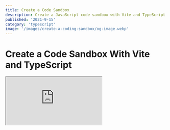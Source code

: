 ```yaml
---
title: Create a Code Sandbox
description: Create a JavaScript code sandbox with Vite and TypeScript
published: '2021-9-15'
category: 'typescript'
image: '/images/create-a-coding-sandbox/og-image.webp'
---
```


# Create a Code Sandbox With Vite and TypeScript

<Iframe
  title="JavaScript Sandbox"
  src="https://javascriptsandbox.netlify.app/"
/>

If you ever used [Codepen](https://codepen.io/), [JSFiddle](https://jsfiddle.net/), or [CodeSandbox](https://codesandbox.io/) you're familiar with what a **code sandbox** is.

Creating a **code sandbox** is surprisingly simple to make yourself, and fun to extend.

You can create a simple **Codepen** if you want with the knowledge you learn, but I want to create a more educational **code sandbox** as a **learning tool** that's able to:

- Load **npm packages** from a **URL** using [Skypack](https://www.skypack.dev/)
- Render **HTML** to an `<iframe>`
- Display **error messages** from the console
- Show the **transpiled** output of [Babel](https://babeljs.io/) to be able to see the **JavaScript** created under the hood when using [React](https://reactjs.org/), or **transpiling** newer to older versions of **JavaScript**

I want to start simple from a `<textarea>` to adding the [Monaco Editor](https://microsoft.github.io/monaco-editor/) that powers [Visual Studio Code](https://code.visualstudio.com/) at the end.

We're going to use the **build tool** [Vite](https://vitejs.dev/) with [TypeScript](https://www.typescriptlang.org/) to get a nice development environment. **It's alright if you don't know TypeScript** because you can just ignore the types, and keep the filename as `*.js`. Everything is going to work the same — I just like using **TypeScript**.

You can visit the [JavaScript Sandbox](https://javascriptsandbox.netlify.app/) above, and get the [starter and finished project files](https://github.com/joysofcode/javascript-sandbox) on **GitHub**.

## Table of Contents

1. [What's an Iframe?](#whats-an-iframe)
2. [Project Setup](#project-setup)
3. [Hooking Up The DOM](#hooking-up-the-dom)
4. [Updating the User Interface](#updating-the-user-interface)
5. [Adding Event Listeners](#adding-event-listeners)
6. [Showing Output](#showing-output)
7. [Showing Errors](#showing-errors)
8. [Using the Monaco Editor](#using-the-monaco-editor)
9. [Conclusion](#conclusion)

## What's an Iframe?

Let's start by playing detective 🔎, and examining **Codepen** source code through the lens of our **developer tools**. This part is **optional**, as I only want to share my thought process with you.

If you're in a new pen on **Codepen**, press <kbd>Ctrl</kbd> + <kbd>Shift</kbd> + <kbd>I</kbd> to bring up the **developers tools**. Notice something interesting by **inspecting** the right-hand column. It's an [iframe](https://developer.mozilla.org/en-US/docs/Web/HTML/Element/iframe). You can imagine an `<iframe>` as a separate page inside another page. By definition **"it's a nested browsing context, embedding another HTML page into the current one."**

<Image
  height="745px"
  width="1276px"
  src="/images/create-a-coding-sandbox/codepen.webp"
  alt="Codepen"
/>

An `<iframe>` behaves just like a regular page, but contained into it's own microcosm. This sounds like the perfect spot for a **sandbox**. We can already make a couple of observations:

- The `<iframe>` behaves just like a regular page
- User inputs something on the left side (regular page)
- Output displays on in the `<iframe>` the right
- We can execute **JavaScript**

These online editors are just using a fancy `<textarea>` that does **syntax highlighting**, and **code completion** among other things. **Codepen** uses [CodeMirror](https://codemirror.net/). **CodeSandbox** on the other hand is a lot more involved, and it's basically an **integrated development environment** (IDE) inside your browser using the **Monaco Editor** just like **VS Code**.

## Project Setup

Create a project using **Vite**. Confirm, and name your project from the questions it asks you. From the **framework options** select **vanilla**, and pick **vanilla-ts**, or **vanilla** if you don't want to use **TypeScript**.

```shell:terminal
npm init vite@latest
```

Install **npm** dependencies with `npm i`, and start the development server with `npm run dev`. Open `http://localhost:3000/`.

You can also just use the [starter project files](https://github.com/joysofcode/javascript-sandbox) that include the styles we're going to need.

```shell:terminal
git clone https://github.com/joysofcode/javascript-sandbox.git
```

This is the **project structure** you should end up with at the end. There's more files as placeholders we're going to work in.

```shell:structure
├─ public/
│  ├─ iframe.css
│  ├─ image.gif
├─ src/
│  ├─ lib/
│  ├─ styles/
│  │  ├─ style.css
│  ├─ types/
│  │  ├─ index.ts
│  ├─ utils/
│  ├─ main.ts
│  ├─ vite-env.d.ts
.gitignore
favicon.svg
index.html
package.json
tsconfig.json
```

## Hooking Up The DOM

Inside `index.html` the only interesting thing to focus on is our page markup.

```html:index.html
<div class="loading" data-loading>
  <div class="loader"></div>
  <h1>Loading Sandbox</h1>
</div>

<section class="code">
  <textarea class="editor" spellcheck="false" data-editor></textarea>
</section>

<section class="result">
  <div class="output">
    <iframe data-iframe></iframe>
    <div class="errors" data-errors></div>
  </div>
  <div class="source" data-source></div>
</section>
```

I prefer to use **class** for styling, and [global data-\* attributes](https://developer.mozilla.org/en-US/docs/Web/HTML/Global_attributes/data-*) to hook into with **JavaScript** because **class** names could always change.

There's only **two** sections, the **left-hand** side for the **editor**, and **right-hand** side for the **output** and **errors**. We're going to use a simple show and hide to only show the `<iframe>` if there are no errors, and vice versa.

<Image
  height="1080px"
  width="1920px"
  src="/images/create-a-coding-sandbox/diagram.webp"
  alt="Codepen"
/>

We're going to start with a simple `<textarea>` for the **editor**, and disable `spellcheck` because we don't want it.

Let's create some useful **helpers** in **utils** such as `getElement` to let us query the **DOM** easier, and export the elements, so they're easier to use. Let's also add the `showIframe`, and `showErrors` functions.

```ts:src/utils/dom.ts
export function getElement(targetElement: string): HTMLElement {
  const element = document.querySelector(targetElement)

  if (!element) {
    throw new Error(`Element '${targetElement}' doesn't exist.`)
  }

  return element as HTMLElement
}

export function showIframe(): void {
  elements.iframe.style.display = 'block'
  elements.errors.style.display = 'none'
}

export function showError(): void {
  elements.iframe.style.display = 'none'
  elements.errors.style.display = 'block'
}

export const elements = {
  iframe: getElement('[data-iframe]') as HTMLIFrameElement,
  errors: getElement('[data-errors]') as HTMLDivElement,
  editor: getElement('[data-editor]') as HTMLDivElement,
  source: getElement('[data-source]') as HTMLDivElement,
  loading: getElement('[data-loading]') as HTMLDivElement,
}
```

Using an element is going to be less error prone using `elements.element` with the help of code completion.

## Updating the User Interface

Using **state** is going to make it simple to update the **user interface**, **reduce errors**, and **impossible states** (for simplicity we're just using **global variables**).

```ts:src/main.ts
import { elements, showError, showIframe } from './utils/dom'

import type { ErrorMessageType, StateType } from './types'

let state: StateType = 'editing'
let errorMessage: ErrorMessageType = ''

function updateUI(): void {
  if (state === 'editing') {
    // ...
    return
  }

  if (state === 'error') {
    // ...
    return
  }

  throw new Error(`State ${state} should not be possible. 💥`)
}
```

We're always going to know what state the application is thanks to `state`. Once we set state to **editing** we can update the user interface with `updateUI`.

If you want to learn **TypeScript** I have an entire [TypeScript Fundamentals](https://joyofcode.xyz/typescript-fundamentals) post. 😎

You can look at the `src/types/index.ts` types if you're curious. If you don't care about **TypeScript** just ignore types completely.

```ts:src/types/index.ts
export type StateType = 'editing' | 'error'
export type ErrorMessageType = string

export interface TranspiledCodeType {
  iframeCode: string
  sourceCode: string
}
```

You could also use an [enum](https://www.typescriptlang.org/docs/handbook/enums.html) for **state**, or if using **JavaScript** a regular object.

```ts:example.ts
// index.ts
export enum State {
  Editing = 'editing',
  Error = 'error'
}

// main.ts
import { State } from './types'
let state = State.Editing
```

## Adding Event Listeners

Let's make sure we **update the user interface** when you type something inside the **editor**.

```ts:src/main.ts
elements.editor.addEventListener('keyup', updateUI)
```

We don't want to instantly update the **user interface** because it would be annoying for the user to instantly get an error on the screen as they type. Instead we're going to wrap `updateUI` with a `debounce` function that's going to wait at least **500 ms**, or **0.5 seconds** before updating the **user interface**.

```js:src/utils/helpers.ts
export function debounce(callback: () => void, delay = 500): () => void {
  let timerId: NodeJS.Timeout

  return () => {
    clearTimeout(timerId)
    timerId = setTimeout(callback, delay)
  }
}
```

The `debounce` function accepts a `callback` function it executes inside `setTimeout`, and a `delay` with a default value of **500 ms**. The reason it returns a function is because of [closures](https://developer.mozilla.org/en-US/docs/Web/JavaScript/Closures), which creates a new environment each time that cancels the last request out. If we just used `setTimeout`, it would stack them on top of each other.

```ts:src/main.ts
import { debounce } from './utils/helpers'

elements.editor.addEventListener('keyup', debounce(updateUI))
```

We're also going to add an **event listener** to listen for **errors** on the page. This is going to let us update **state**, set the **errorMessage**, and **update the user interface**.

```ts:src/main.ts
window.addEventListener('error', ({ error }: ErrorEvent) => {
  state = 'error'
  errorMessage = error.message
  updateUI()

  // if there is no longer an `error` on the page
  state = 'editing'
})
```

`error` is destructured from `event.error` that has a couple of properties but we're only interested in `error.message`, so we use it to set `errorMessage`.

If there are no **errors** on the page it won't run again, so the **state** is going to be set to **editing**.

There's also a **loading indicator** inside `index.html` that gets removed after the page loads. We already have a reference to `loading` inside `src/utils/dom.ts`.

```ts:src/main.ts
window.addEventListener('load', () => elements.loading.remove())
```

## Showing Output

We need to update the contents of the `<iframe>`, and show the **transpiled code** inside **output** each time `updateUI` runs among other things:

- Show the `<iframe>` if `state === 'editing'`
- Get the value of `<textarea>` on each update
- Create a `transpileCode` function to **transpile** the code using **Babel** that returns `iframeCode`, and `sourceCode` we can pass to their respective `updateIframe`, and `updateSource` functions

```ts:src/main.ts
function updateUI(): void {
  if (state === 'editing') {
    showIframe()
    const code = elements.editor.value
    const { iframeCode, sourceCode } = transpileCode(code)
    updateIframe(iframeCode)
    updateSource(sourceCode)
    return
  }

  if (state === 'error') {
    // ...
    return
  }

  throw new Error(`State ${state} should not be possible. 💥`)
}
```

Let's create the `transpileCode` function first, and explain how that works. Before we do that we have to install `@babel/standalone`, so we can use **Babel** client-side because we're not using a server.

```shell:terminal
npm i @babel/standalone
```

After you have done that we can import `transform` from `@babel/standalone`.

```ts:src/main.ts
import { transform } from '@babel/standalone'
import { importsRegex, pureRegex, replace } from './utils/format'

import type { ErrorMessageType, StateType, TranspiledCodeType } from './types'

function transpileCode(code: string): TranspiledCodeType {
  // ignore imports so Babel doesn't transpile it
  const codeToTranspile = replace(code, importsRegex)
  // the magic sauce used to transpile the code
  const options = { presets: ['es2015-loose', 'react'] }
  const { code: transpiledCode } = transform(codeToTranspile, options)

  if (!transpiledCode) {
    // syntax errors get caught by the `error` listener
    throw new Error(`Something went wrong transpiling ${codeToTranspile}.`)
  }

  const hasImports = Boolean(code.match(importsRegex))
  const imports = code.match(importsRegex)?.join('\n') ?? ''

  return {
    // this is passed to `updateIframe`
    iframeCode: hasImports ? `${imports}\n${transpiledCode}` : transpiledCode,
    // this is passed to `updateSource`
    // ignore /*#__PURE__*/ from transpiled output to reduce noise
    sourceCode: replace(transpiledCode, pureRegex),
  }
}
```

Let's break down what's going on:

1. The `transpileCode` functions takes a `string` that's our input
2. Inside `codeToTranspile` we remove **imports**, for example `import React from 'https://cdn.skypack.dev/react'` because **Babel** would **transpile** it
3. We set **Babel** options to use the **es2015-loose** (it transpiles **ES6** to **ES5** in a way that's more readable), and **react** preset so it understands **JSX**
4. We pass those parameters to **Babel** `transform`, and destructure `code` from the result that we rename to `transpiledCode`
5. If for some reason `transpiledCode` doesn't return anything, we raise an **error**
6. `hasImports` checks if there are **imports**, and `imports` find the **imports** that returns an **array** so we use `join` to return a **string** and separate each **import** by a new line, or set it to an **empty string** as fallback
7. In the return we set `iframeCode` to include `imports` and `transpiledCode` if there are **imports**, or just the **transpiledCode** if there are none
8. For `sourceCode` we replace `/*#__PURE__*/` **string** generated by **Babel** to make the output more readable

The `format.ts` utils is nothing special — just some **regex** to match **imports**, the **string** we want to remove, and a `replace` function to save on typing.

```ts:src/utils/format.ts
export const importsRegex = /import(?:["'\s]*([\w*{}\n\r\t, ]+)from\s*)?["'\s].*([@\w/_-]+)["'\s].*/g
export const pureRegex = /\/\*#__PURE__\*\//g

export function replace(string: string, regex: RegExp, value = ''): string {
  return string.replace(regex, value).trim()
}
```

To learn about how **Babel** works I read the [Babel documentation](https://babeljs.io/docs/en/) and played around in their [REPL](https://babeljs.io/repl) to figure out what preset I wanted.

If you're following along I highly recommend you get the [Inline HTML](https://marketplace.visualstudio.com/items?itemName=pushqrdx.inline-html) extension for **VS Code** because it gives us **syntax highlight** and **code completion** for **template strings**. You can read [Syntax Highlight Inside ES6 Template Strings](https://joyofcode.xyz/template-strings-syntax-highlight) to learn how it's useful.

We need to create the `updateIframe`, and `updateSource` functions.

```ts:src/main.ts
function updateIframe(code: string): void {
  const source = /* html */ `
    <html>
    <head>
      <link rel="stylesheet" href="/iframe.css">
    </head>
    <body>
      <div id="app"></div>
      <script type="module">${code}</script>
    </body>
    </html>
  `
  elements.iframe.srcdoc = source
}
```

Don't forget we have to invoke `updateUI` to render the **user interface**. If you're coding along temporarily comment out `updateSource` to see the result.

```ts:src/main.ts
updateUI()
```

<Image
  height="748px"
  width="1143px"
  src="/images/create-a-coding-sandbox/iframe.webp"
  alt="Iframe"
/>

In `updateFrame` we just create a **template string** and replace the [srcdoc](https://developer.mozilla.org/en-US/docs/Web/HTML/Element/iframe#attr-srcdoc) which is the entire **HTML document** of the `<iframe>` each update. The **CSS** is linked from the **public** folder because **Vite** uses it for **static assets**, so we can access it even when deployed. It has an id attribute of **app** like most frameworks use. The **code** is inside `<script>` that's a **module**, so we can use [ES modules](https://hacks.mozilla.org/2018/03/es-modules-a-cartoon-deep-dive/). Using **module** we also don't have to use **defer**, so the script executes after the **DOM** has loaded.

```ts:src/main.ts
function updateSource(transpiledOutput: string): void {
  const sourceHTML = /* html */ `
    <h3>📜 Source</h3>
    <xmp>${transpiledOutput}</xmp>
  `
  elements.source.innerHTML = sourceHTML
}
```

<Image
  height="748px"
  width="1143px"
  src="/images/create-a-coding-sandbox/source.webp"
  alt="Source"
/>

For `updateSource` we just set the `innerHTML` for `source`. The only interesting thing here is the `<xmp>` element that's like the `<pre>` element but doesn't interpret **HTML**. This isn't ideal because it's deprecated, but it's a great solution because we don't have to think about escaping the **HTML** characters. You can reach for a package that does that, or write your own solution.

## Showing Errors

We already set up the **event listener** earlier to listen for **errors**, so the only thing left to do is to update the `updateUI` function.

```ts:src/main.ts
function updateUI(): void {
  // ...

  if (state === 'error') {
    showError()
    logError(errorMessage)
    return
  }

  throw new Error(`State ${state} should not be possible. 💥`)
}
```

`logError` is going to look exactly like `updateSource`.

```ts:src/main.ts
function logError(error: string): void {
  const errorHtml = /* html */ `
    <h3>💩 Error</h3>
    <xmp>${error}</xmp>
  `
  elements.errors.innerHTML = errorHtml
}
```

<Image
  height="748px"
  width="1143px"
  src="/images/create-a-coding-sandbox/error.webp"
  alt="Error"
/>

That's it for the **code sandbox** part. It's not that complicated. 😄

## Using the Monaco Editor

Integrating the **Monaco Editor** might be simpler than you think.

We're going to use [vite-plugin-monaco-editor](https://github.com/vdesjs/vite-plugin-monaco-editor) that uses [monaco-editor](https://github.com/Microsoft/monaco-editor) but makes it easier because we have to write less code like defining **service workers**, and it uses [esbuild](https://esbuild.github.io/) for quick builds.

There's around **800 modules** if we use the entire **Monaco Editor** library, so that's a lot to go through using just a **JavaScript** bundler. **esbuild** is a **JavaScript bundler** written in [Go](https://golang.org/) which is a lot faster at those types of tasks.

Inside the [Monaco Editor GitHub repository](https://github.com/microsoft/monaco-editor) there are examples of how to integrate it using different methods. We're only interested in [Integrate the ESM version](https://github.com/microsoft/monaco-editor/blob/main/docs/integrate-esm.md) that has steps for **Webpack**, **Parcel**, and **Vite**. If you look at [Using Vite](https://github.com/microsoft/monaco-editor/blob/main/docs/integrate-esm.md#using-vite) you can see it's nothing complicated, but using the plugin is even simpler.

If you're interested in even more examples of using the **Monaco Editor** such as using **Electron**, there's a [monaco-editor-samples](https://github.com/microsoft/monaco-editor-samples) repository.

Let's replace the `<textarea>` inside `index.html`.

```html:index.html
<section class="code">
  <div class="editor" data-editor></div>
</section>
```

Your `package.json` should already include `vite-plugin-monaco-editor` as a **development dependency**, but you can always install it with `npm i -D vite-plugin-monaco-editor`.

To use the **plugin** we have to update the **Vite** config in the root of your project, so create it.

```ts:vite.config.ts
import { defineConfig } from 'vite'
import monacoEditorPlugin from 'vite-plugin-monaco-editor'

export default defineConfig({
  plugins: [
    monacoEditorPlugin({
      languageWorkers: ['editorWorkerService', 'typescript'],
    }),
  ],
})
```

In the final version I'm reducing the bundle size by only importing features we're using. The only **service workers** we need is for the **editor**, and **TypeScript**. You have to include **TypeScript**, because it shares the same **service worker** with **JavaScript**. You can always read the documentation to learn more.

**Service workers** let you do tasks in the background (it's like using multiple threads), so it doesn't freeze the **user interface**. **Monaco Editor** uses **service workers** for all features of the **editor**.

Inside `lib/monaco/` we're going to add `monacoEditor.ts`.

```ts:src/lib/monaco/monacoEditor.ts
import * as monaco from 'monaco-editor/esm/vs/editor/editor.api'
import 'monaco-editor/esm/vs/editor/contrib/inlineCompletions/ghostTextController.js'
import 'monaco-editor/esm/vs/basic-languages/javascript/javascript.contribution'
import 'monaco-editor/esm/vs/language/typescript/monaco.contribution'

import { elements } from '../../utils/dom'

const editorCode = /* html */ `
import React, { useEffect } from 'https://cdn.skypack.dev/react'
import { render } from 'https://cdn.skypack.dev/react-dom'

import confetti from 'https://cdn.skypack.dev/canvas-confetti'

function App() {
  useEffect(() => confetti(), [])

  return (
    <div className="app">
      <h1>JavaScript Sandbox</h1>
      <p>
        You can use NPM packages provided by {''}
        <a href="https://www.skypack.dev/">Skypack</a>.
      </p>
      <img src="/image.gif" />
    </div>
  )
}

render(
  <App />,
  document.getElementById('app')
)`.trim()

const editorOptions = {
  value: editorCode,
  language: 'javascript',
  theme: 'vs-dark',
  automaticLayout: true,
  minimap: {
    enabled: false,
  },
  fontFamily: 'IBM Plex Mono, monospace',
  fontSize: 16,
  tabSize: 2,
}

const monacoEditor = monaco.editor.create(elements.editor, editorOptions)
export { monacoEditor as default }
```

We're doing the same here by only importing features we're using such as **code completion**, **JavaScript** support, and again we have to include **TypeScript** also.

I figured this out through trial and error by spelunking inside **node_modules** because I already knew you could import only what you require from the plugin documentation.

If you don't care about this, you can just say `import * as monaco from 'monaco-editor'`. The `import * as monaco` part is because there's no **default export**, the **Monaco Editor** just imports a bunch of things we can use.

We're using **React** code as the default example to show **Babel**, and **ES modules** working. You could try any other **JavaScript** framework such as **Vue** if it can work with **ES modules**. I even managed to make **Svelte** work (without single file components since there's no compiler).

Inside **editorOptions** we can set the **language**, and **theme** among other things. [automaticLayout](https://microsoft.github.io/monaco-editor/api/interfaces/monaco.editor.ieditoroptions.html#automaticlayout) checks if the **editor** is resized to adjust the size.

You can read the [Monaco Editor API](https://microsoft.github.io/monaco-editor/api/index.html) to learn what's possible but it might take you a while to figure things out through search and asking questions since it's confusing.

Lastly we create the **Monaco Editor**, and **export** it as `monacoEditor` that has a `getValue` method to get the contents.

```ts:src/main.ts
import monacoEditor from './lib/monaco/monacoEditor'

function updateUI(): void {
  if (state === 'editing') {
    // ...
    const code = monacoEditor.getValue()
    // ...
  }

  // ...
}

```

Congratulations! 🥳

## Conclusion

Hope you learned something, and changed the code to work how you want. Here's what you can do next if you're interested:

- Let the user enter **HTML**, **CSS**, and **JavaScript** like **Codepen**
- Have the ability to use multiple files (you can look up how it's done using the **Monaco Editor**)
- **Persist code** by using [local storage](https://developer.mozilla.org/en-US/docs/Web/API/Window/localStorage) (save the input to **local storage**, and check if it exists on **page load** to set the contents of the **editor**)
- Use a framework

Thanks for reading! 🏄‍♀️
